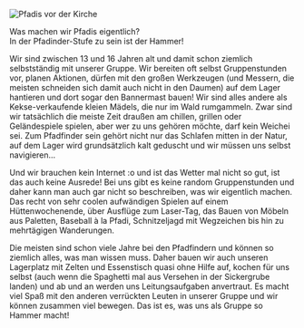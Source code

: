 
<GroupOverview name="Pfadis" time="Donnerstag 19:30 - 21:00" age="ca. 13-16 Jahre"/>

![Pfadis vor der Kirche](/images/pfadis.jpg)

Was machen wir Pfadis eigentlich?<br/>
In der Pfadinder-Stufe zu sein ist der Hammer!

Wir sind zwischen 13 und 16 Jahren alt und damit schon ziemlich selbstständig mit unserer Gruppe.
Wir bereiten oft selbst Gruppenstunden vor, planen Aktionen, dürfen mit den großen Werkzeugen (und Messern, die meisten schneiden sich damit auch nicht in den Daumen) auf dem Lager hantieren und dort sogar den Bannermast bauen!
Wir sind alles andere als Kekse-verkaufende kleien Mädels, die nur im Wald rumgammeln. Zwar sind wir tatsächlich die meiste Zeit draußen am chillen, grillen oder Geländespiele spielen, aber wer zu uns gehören möchte, darf kein Weichei sei. Zum Pfadfinder sein gehört nicht nur das Schlafen mitten in der Natur, auf dem Lager wird grundsätzlich kalt geduscht und wir müssen uns selbst navigieren...

Und wir brauchen kein Internet :o und ist das Wetter mal nicht so gut, ist das auch keine Ausrede!
Bei uns gibt es keine random Gruppenstunden und daher kann man auch gar nicht so beschreiben, was wir eigentlich machen. Das recht von sehr coolen aufwändigen Spielen auf einem Hüttenwochenende, über Ausflüge zum Laser-Tag, das Bauen von Möbeln aus Paletten, Baseball à la Pfadi, Schnitzeljagd mit Wegzeichen bis hin zu mehrtägigen Wanderungen.

Die meisten sind schon viele Jahre bei den Pfadfindern und können so ziemlich alles, was man wissen muss. Daher bauen wir auch unseren Lagerplatz mit Zelten und Essenstisch quasi ohne Hilfe auf, kochen für uns selbst (auch wenn die Spaghetti mal aus Versehen in der Sickergrube landen) und ab und an werden uns Leitungsaufgaben anvertraut.
Es macht viel Spaß mit den anderen verrückten Leuten in unserer Gruppe und wir können zusammen viel bewegen. Das ist es, was uns als Gruppe so Hammer macht!
